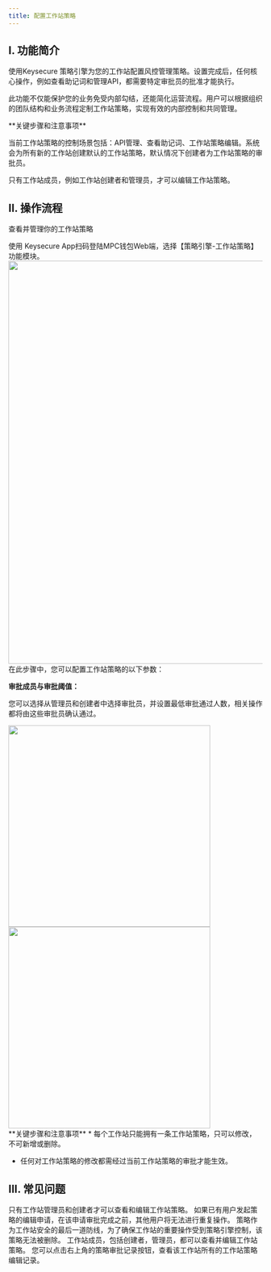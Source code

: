 ```yaml
---
title: 配置工作站策略
---
```



##  I. 功能简介

使用Keysecure 策略引擎为您的工作站配置风控管理策略。设置完成后，任何核心操作，例如查看助记词和管理API，都需要特定审批员的批准才能执行。

此功能不仅能保护您的业务免受内部勾结，还能简化运营流程。用户可以根据组织的团队结构和业务流程定制工作站策略，实现有效的内部控制和共同管理。

<Warning>
**关键步骤和注意事项**

当前工作站策略的控制场景包括：API管理、查看助记词、工作站策略编辑。系统会为所有新的工作站创建默认的工作站策略，默认情况下创建者为工作站策略的审批员。

只有工作站成员，例如工作站创建者和管理员，才可以编辑工作站策略。
</Warning>

## II. 操作流程

查看并管理你的工作站策略


<Steps>
<Step title="登录并访问策略引擎">
    使用 Keysecure App扫码登陆MPC钱包Web端，选择【策略引擎-工作站策略】功能模块。

<div className="w-full flex items-center justify-center">
<img src="/images/user-guide/截屏2025-07-02 14.47.04.png" width="800"/>
</div>

</Step>

<Step title="编辑策略">
在此步骤中，您可以配置工作站策略的以下参数：


**审批成员与审批阈值：**

您可以选择从管理员和创建者中选择审批员，并设置最低审批通过人数，相关操作都将由这些审批员确认通过。

<div className="w-full flex items-center justify-center">
    <CardGroup cols={2}>
        <img src="/images/user-guide/截屏2025-07-03 11.59.15.png" width="400"/>
      <img src="/images/user-guide/截屏2025-07-03 11.59.29.png" width="400"/>
        </CardGroup>
</div>

<Warning>
**关键步骤和注意事项**
* 每个工作站只能拥有一条工作站策略，只可以修改，不可新增或删除。

* 任何对工作站策略的修改都需经过当前工作站策略的审批才能生效。


</Warning>

</Step>

</Steps>




##  III. 常见问题

<Accordion title="为什么无法编辑工作站策略">
只有工作站管理员和创建者才可以查看和编辑工作站策略。
如果已有用户发起策略的编辑申请，在该申请审批完成之前，其他用户将无法进行重复操作。
</Accordion>

<Accordion title="为什么无法删除工作站策略">
策略作为工作站安全的最后一道防线，为了确保工作站的重要操作受到策略引擎控制，该策略无法被删除。
</Accordion>


<Accordion title="如何获得工作站策略的管理权限">
工作站成员，包括创建者，管理员，都可以查看并编辑工作站策略。
</Accordion>

<Accordion title="如何查看工作站策略的历史审批记录？">
您可以点击右上角的策略审批记录按钮，查看该工作站所有的工作站策略编辑记录。
</Accordion>

